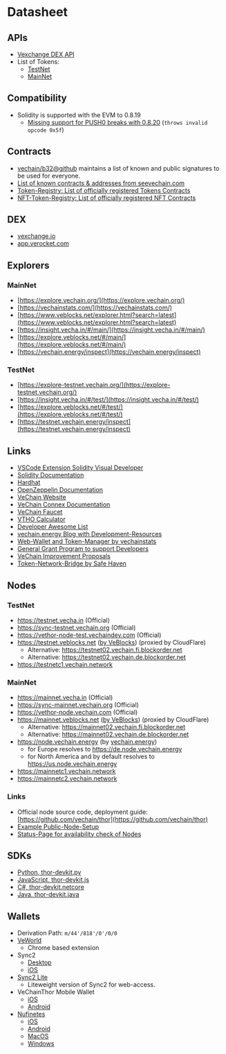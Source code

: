 # Datasheet

## APIs

* [Vexchange DEX API](https://api.vexchange.io/)
* List of Tokens:
  * [TestNet](https://vechain.github.io/token-registry/test.json)
  * [MainNet](https://vechain.github.io/token-registry/main.json)

## Compatibility

* Solidity is supported with the EVM to 0.8.19
  * [Missing support for PUSH0 breaks with 0.8.20](https://medium.com/coinmonks/push0-opcode-a-significant-update-in-the-latest-solidity-version-0-8-20-ea028668028a) (`throws invalid opcode 0x5f`)

## Contracts

* [vechain/b32@github](https://github.com/vechain/b32) maintains a list of known and public signatures to be used for everyone.
* [List of known contracts & addresses from seevechain.com](https://github.com/nodatall/seevechain/blob/master/shared/knownAddresses.js)
* [Token-Registry: List of officially registered Tokens Contracts](https://github.com/vechain/token-registry)
* [NFT-Token-Registry: List of officially registered NFT Contracts](https://github.com/vechain/nft-registry)

## DEX

* [vexchange.io](https://vexchange.io)
* [app.verocket.com](https://app.verocket.com)

## Explorers

### MainNet

* [https://explore.vechain.org/](https://explore.vechain.org/)
* [https://vechainstats.com/](https://vechainstats.com/)
* [https://www.veblocks.net/explorer.html?search=latest](https://www.veblocks.net/explorer.html?search=latest)
* [https://insight.vecha.in/#/main/](https://insight.vecha.in/#/main/)
* [https://explore.veblocks.net/#/main/](https://explore.veblocks.net/#/main/)
* [https://vechain.energy/inspect](https://vechain.energy/inspect)

### TestNet

* [https://explore-testnet.vechain.org/](https://explore-testnet.vechain.org/)
* [https://insight.vecha.in/#/test/](https://insight.vecha.in/#/test/)
* [https://explore.veblocks.net/#/test/](https://explore.veblocks.net/#/test/)
* [https://testnet.vechain.energy/inspect](https://testnet.vechain.energy/inspect)

## Links

* [VSCode Extension Solidity Visual Developer](https://marketplace.visualstudio.com/items?itemName=tintinweb.solidity-visual-auditor)
* [Solidity Documentation](https://solidity.readthedocs.io/)
* [Hardhat](https://hardhat.org/)
* [OpenZeppelin Documentation](https://docs.openzeppelin.com/contracts/)
* [VeChain Website](https://www.vechain.org/)
* [VeChain Connex Documentation](https://docs.vechain.org/connex/)
* [VeChain Faucet](https://faucet.vecha.in/)
* [VTHO Calculator](https://vechain.energy/#/helper/vtho/calculator)
* [Developer Awesome List](https://github.com/vechain-community/awesome-list)
* [vechain.energy Blog with Development-Resources](https://blog.vechain.energy)
* [Web-Wallet and Token-Manager by vechainstats](https://manager.vechainstats.com/)
* [General Grant Program to support Developers](https://github.com/vechain/grant-program/blob/master/README.md)
* [VeChain Improvement Proposals](https://github.com/vechain/vips/)
* [Token-Network-Bridge by Safe Haven](https://app.safeswap.io/)

## Nodes

### TestNet

* https://testnet.vecha.in (Official)
* https://sync-testnet.vechain.org (Official)
* https://vethor-node-test.vechaindev.com (Official)
* https://testnet.veblocks.net ([by VeBlocks](https://github.com/mirei83/VeChain-PublicNodes)) (proxied by CloudFlare)
  * Alternative: https://testnet02.vechain.fi.blockorder.net
  * Alternative: https://testnet02.vechain.de.blockorder.net
* https://testnetc1.vechain.network

### MainNet

* https://mainnet.vecha.in (Official)
* https://sync-mainnet.vechain.org (Official)
* https://vethor-node.vechain.com (Official)
* https://mainnet.veblocks.net ([by VeBlocks](https://github.com/mirei83/VeChain-PublicNodes)) (proxied by CloudFlare)
  * Alternative: https://mainnet02.vechain.fi.blockorder.net
  * Alternative: https://mainnet02.vechain.de.blockorder.net
* https://node.vechain.energy (by [vechain.energy](https://vechain.energy))
  * for Europe resolves to https://de.node.vechain.energy
  * for North America and by default resolves to https://us.node.vechain.energy
* https://mainnetc1.vechain.network
* https://mainnetc2.vechain.network

### Links

* Official node source code, deployment guide: [https://github.com/vechain/thor](https://github.com/vechain/thor)
* [Example Public-Node-Setup](../how-to/node/setup-public-node.md)
* [Status-Page for availability check of Nodes](https://nodes.status.vechain.energy)

## SDKs

* [Python, thor-devkit.py](https://github.com/vechain/thor-devkit.py)
* [JavaScript, thor-devkit.js](https://github.com/vechain/thor-devkit.js)
* [C#, thor-devkit.netcore](https://github.com/vechain/thor-devkit.netcore)
* [Java, thor-devkit.java](https://github.com/vechain/thor-devkit.java)

## Wallets

* Derivation Path: `m/44'/818'/0'/0/0`
* [VeWorld](https://www.veworld.net/)
  * Chrome based extension
* Sync2
  * [Desktop](https://sync.vecha.in/)
  * [iOS](https://apps.apple.com/app/vechain-sync2/id6446363029)
* [Sync2 Lite](https://lite.sync.vecha.in/#/)
  * Liteweight version of Sync2 for web-access.
* VeChainThor Mobile Wallet
  * [iOS](https://apps.apple.com/app/vechainthor/id1397679485)
  * [Android](https://play.google.com/store/apps/details?id=com.vechain.wallet\&gl=US)
* [Nufinetes](https://www.nufinetes.com/)
  * [iOS](https://apps.apple.com/us/app/nufinetes/id1609562349)
  * [Android](https://play.google.com/store/apps/details?id=com.vimworld.wallet)
  * [MacOS](https://d3va9f6jgm4z2y.cloudfront.net/nufinetes-prod/Nufinetes\_macOS\_latest.dmg)
  * [Windows](https://d3va9f6jgm4z2y.cloudfront.net/nufinetes-prod/Nufinetes\_Windows\_latest.exe)